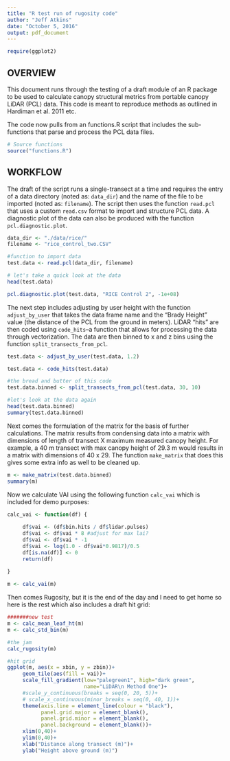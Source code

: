 ```yaml
---
title: "R test run of rugosity code"
author: "Jeff Atkins"
date: "October 5, 2016"
output: pdf_document
---
```

```r
require(ggplot2)

```
## OVERVIEW

This document runs through the testing of a draft module of an R package to be used to calculate canopy structural metrics from portable canopy LiDAR (PCL) data. This code is meant to reproduce methods as outlined in Hardiman et al. 2011 etc.

The code now pulls from an functions.R script that includes the sub-functions that parse and process the PCL data files. 


```r
# Source functions
source("functions.R")

```

## WORKFLOW

The draft of the script runs a single-transect at a time and requires the entry of a data directory (noted as: `data_dir`) and the name of the file to be imported (noted as: `filename`). The script then uses the function `read.pcl` that uses a custom `read.csv` format to import and structure PCL data. A diagnostic plot of the data can also be produced with the function `pcl.diagnostic.plot`.

```r
data_dir <- "./data/rice/"
filename <- "rice_control_two.CSV"

#function to import data
test.data <- read.pcl(data_dir, filename)

# let's take a quick look at the data
head(test.data)

pcl.diagnostic.plot(test.data, "RICE Control 2", -1e+08)

```

The next step includes adjusting by user height with the function `adjust_by_user` that takes the data frame name and the "Brady Height" value (the distance of the PCL from the ground in meters). LiDAR "hits" are then coded using `code_hits`--a function that allows for processing the data through vectorization. The data are then binned to x and z bins using the function `split_transects_from_pcl`.


```r
test.data <- adjust_by_user(test.data, 1.2)

test.data <- code_hits(test.data)

#the bread and butter of this code
test.data.binned <- split_transects_from_pcl(test.data, 30, 10)

#let's look at the data again
head(test.data.binned)
summary(test.data.binned)
```

Next comes the formulation of the matrix for the basis of further calculations. The matrix results from condensing data into a matrix with dimensions of length of transect X maximum measured canopy height. For example, a 40 m transect with max canopy height of 29.3 m would results in a matrix with dimensions of 40 x 29. The function `make_matrix` that does this gives some extra info as well to be cleaned up.
```r
m <- make_matrix(test.data.binned)
summary(m)
```
Now we calculate VAI using the following function `calc_vai` which is included for demo purposes:

```r
calc_vai <- function(df) {
     
     df$vai <- (df$bin.hits / df$lidar.pulses) 
     df$vai <- df$vai * 8 #adjust for max lai?
     df$vai <- df$vai * -1
     df$vai <- log(1.0 - df$vai*0.9817)/0.5
     df[is.na(df)] <- 0
     return(df)
 
}
```
```r
m <- calc_vai(m)
```

Then comes Rugosity, but it is the end of the day and I need to get home so here is the rest which also includes a draft hit grid:

```r
#######new test
m <- calc_mean_leaf_ht(m)
m <- calc_std_bin(m)

#the jam
calc_rugosity(m)

#hit grid
ggplot(m, aes(x = xbin, y = zbin))+ 
     geom_tile(aes(fill = vai))+
     scale_fill_gradient(low="palegreen1", high="dark green", 
                         name="LiDAR\n Method One")+
     #scale_y_continuous(breaks = seq(0, 20, 5))+
     # scale_x_continuous(minor_breaks = seq(0, 40, 1))+
     theme(axis.line = element_line(colour = "black"),
           panel.grid.major = element_blank(),
           panel.grid.minor = element_blank(),
           panel.background = element_blank())+
     xlim(0,40)+
     ylim(0,40)+
     xlab("Distance along transect (m)")+
     ylab("Height above ground (m)")




```



